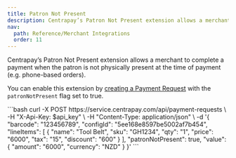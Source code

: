 ```yaml
---
title: Patron Not Present
description: Centrapay’s Patron Not Present extension allows a merchant to complete a payment when the patron is not physically present at the time of payment.
nav:
  path: Reference/Merchant Integrations
  order: 11
---
```


Centrapay’s Patron Not Present extension allows a merchant to complete a payment when the patron is not physically present at the time of payment (e.g. phone-based orders).

You can enable this extension by [creating a Payment Request](https://docs.centrapay.com/api/payment-requests#create-a-payment-request) with the `patronNotPresent` flag set to true.

<CodePanel title="Request" method="POST" path="/api/payment-requests">
  ```bash
  curl -X POST https://service.centrapay.com/api/payment-requests \
    -H "X-Api-Key: $api_key" \
    -H "Content-Type: application/json" \
    -d '{
      "barcode": "123456789",
      "configId": "5ee168e8597be5002af7b454",
      "lineItems": [
        {
          "name": "Tool Belt",
          "sku": "GH1234",
          "qty": "1",
          "price": "6000",
          "tax": "15",
          "discount": "600"
        }
      ],
      "patronNotPresent": true,
      "value": {
        "amount": "6000",
        "currency": "NZD"
      }
    }'
  ```
</CodePanel>
